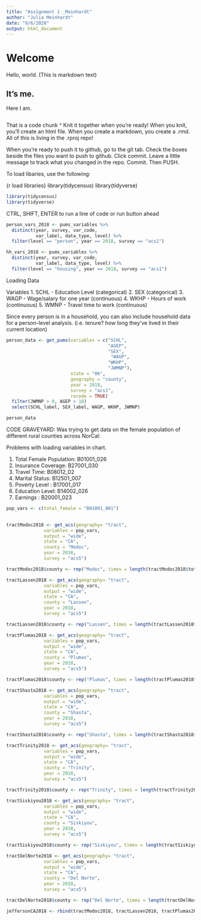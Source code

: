 ```yaml
---
title: "Assignment 1 _Meinhardt"
author: "Julia Meinhardt"
date: "9/6/2020"
output: html_document
---
```


# Welcome

Hello,  world. (This is markdown text)

## It's me. 

Here I am. 

```r

```

That is a code chunk ^
Knit it together when you're ready!
When you knit, you'll create an html file. 
When you create a markdown, you create a .rmd.
All of this is living in the .rproj repo! 

When you're ready to push it to github, go to the git tab. Check the boxes beside the files you want to push to github. Click commit. Leave a little message to track what you changed in the repo. Commit. Then PUSH. 

To load libaries, use the following:

   {r load libraries}
library(tidycensus)
library(tidyverse)

```r
library(tidycensus)
library(tidyverse)

```

CTRL, SHIFT, ENTER to run a line of code or run button ahead 

```r
person_vars_2018 <- pums_variables %>%
  distinct(year, survey, var_code, 
           var_label, data_type, level) %>%
  filter(level == "person", year == 2018, survey == "acs1")
```

```r
hh_vars_2018 <- pums_variables %>%
  distinct(year, survey, var_code, 
           var_label, data_type, level) %>%
  filter(level == "housing", year == 2018, survey == "acs1")
```


Loading Data

Variables
1. SCHL - Education Level (categorical)
2. SEX (categorical)
3. WAGP - Wage/salary for one year (continuous)
4. WKHP - Hours of work (continuous)
5. WMNP - Travel time to work (continuous)

Since every person is in a household, you can also include household data for a person-level analysis. (i.e. tenure? how long they've lived in their current location)

```r
person_data <- get_pums(variables = c("SCHL",
                                      "AGEP",
                                      "SEX", 
                                       "WAGP", 
                                      "WKHP", 
                                      "JWMNP"),
                        state = "06", 
                        geography = "county",
                        year = 2018, 
                        survey = "acs1",
                        recode = TRUE)
  filter(JWMNP > 0, AGEP > 18) 
  select(SCHL_label, SEX_label, WAGP, WKHP, JWMNP)
```


```r
person_data
```



CODE GRAVEYARD: Was trying to get data on the female population of different rural counties across NorCal:

Problems with loading variables in chart. 

1. Total Female Population: B01001_026 
2. Insurance Coverage: B27001_030
3. Travel Time: B08012_02
4. Marital Status: B12501_007
5. Poverty Level : B17001_017
6. Education Level: B14002_026
7. Earnings : B20001_023

```r
pop_vars <- c(total_female = "B01001_001")
            

tractModoc2018 <- get_acs(geography= "tract", 
              variables = pop_vars, 
              output = "wide", 
              state = "CA",
              county = "Modoc",
              year = 2018, 
              survey = "acs5")

tractModoc2018$county <- rep("Modoc", times = length(tractModoc2018$total_femaleE))

tractLassen2018 <- get_acs(geography= "tract", 
              variables = pop_vars, 
              output = "wide", 
              state = "CA",
              county = "Lassen",
              year = 2018, 
              survey = "acs5")

tractLassen2018$county <- rep("Lassen", times = length(tractLassen2018$total_femaleE))

tractPlumas2018 <- get_acs(geography= "tract", 
              variables = pop_vars, 
              output = "wide", 
              state = "CA",
              county = "Plumas",
              year = 2018, 
              survey = "acs5")

tractPlumas2018$county <- rep("Plumas", times = length(tractPlumas2018$total_femaleE))

tractShasta2018 <- get_acs(geography= "tract", 
              variables = pop_vars, 
              output = "wide", 
              state = "CA",
              county = "Shasta",
              year = 2018, 
              survey = "acs5")

tractShasta2018$county <- rep("Shasta", times = length(tractShasta2018$total_femaleE))

tractTrinity2018 <- get_acs(geography= "tract", 
              variables = pop_vars, 
              output = "wide", 
              state = "CA",
              county = "Trinity",
              year = 2018, 
              survey = "acs5")

tractTrinity2018$county <- rep("Trinity", times = length(tractTrinity2018$total_femaleE))

tractSiskiyou2018 <- get_acs(geography= "tract", 
              variables = pop_vars, 
              output = "wide", 
              state = "CA",
              county = "Siskiyou",
              year = 2018, 
              survey = "acs5")

tractSiskiyou2018$county <- rep("Siskiyou", times = length(tractSiskiyou2018$total_femaleE))

tractDelNorte2018 <- get_acs(geography= "tract", 
              variables = pop_vars, 
              output = "wide", 
              state = "CA",
              county = "Del Norte",
              year = 2018, 
              survey = "acs5")

tractDelNorte2018$county <- rep("Del Norte", times = length(tractDelNorte2018$total_femaleE))

```



```r
jeffersonCA2018 <- rbind(tractModoc2018, tractLassen2018, tractPlumas2018, tractShasta2018, tractTrinity2018, tractSiskiyou2018, tractDelNorte2018)
```



